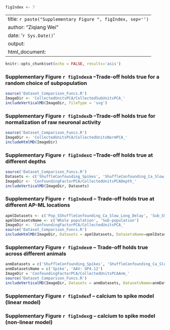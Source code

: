 ```r
figIndex <- 7
```

---
title: `r paste("Supplementary Figure ", figIndex, sep='')`
author: "Ziqiang Wei"
date: '`r Sys.Date()`'
output:
  html_document:
---

```r
knitr::opts_chunk$set(echo = FALSE, results='asis')
```

### Supplementary Figure `r figIndex`a --Trade-off holds true for a random choice of subpopulation
```r
source('Dataset_Comparison_Funcs.R')
ImageDir <- 'CollectedUnitsPCA/CollectedSubUnitsPCA_'
includeVerticalMD(ImageDir, fileType = 'svg')
```

### Supplementary Figure `r figIndex`b --Trade-off holds true for normalization of raw neuronal activity
```r
source('Dataset_Comparison_Funcs.R')
ImageDir <- 'CollectedUnitsPCA/CollectedUnitsNormPCA_'
includeHtmlMD(ImageDir)
```

### Supplementary Figure `r figIndex`c --Trade-off holds true at different depths
```r
source('Dataset_Comparison_Funcs.R')
Datasets <- c('ShuffleConfounding_Spikes', 'ShuffleConfounding_Ca_Slow_Short_Delay_Virus', 'ShuffleConfounding_Ca_Slow_Short_Delay')
ImageDir <- 'ConfoundingFactorPCA/CollectedUnitsPCADepth_'
includeVerticalMD(ImageDir, Datasets)
```

### Supplementary Figure `r figIndex`d -- Trade-off holds true at different AP-ML locations
```r
apmlDatasets <- c('Pop_SShuffleConfounding_Ca_Slow_Long_Delay', 'Sub_SShuffleConfounding_Ca_Slow_Long_Delay')
apmlDatasetsName <- c('Whole population', 'Sub-population')
ImageDir <- 'ConfoundingFactorPCA/CollectedUnitsPCA_'
source('Dataset_Comparison_Funcs.R')
includeHtmlMD(ImageDir, Datasets = apmlDatasets, DatasetsName=apmlDatasetsName)
```

### Supplementary Figure `r figIndex`e -- Trade-off holds true across different animals
```r
anmDatasets = c('ShuffleConfounding_Spikes', 'ShuffleConfounding_Ca_Slow_Short_Delay_Virus')
anmDatasetsName = c('Spike', 'AAV: GP4.12')
ImageDir = 'ConfoundingFactorPCA/CollectedUnitsPCAAnm_'
source('Dataset_Comparison_Funcs.R')
includeVerticalMD(ImageDir, Datasets = anmDatasets, DatasetsName=anmDatasetsName)
```

### Supplementary Figure `r figIndex`f -- calcium to spike model (linear model)

### Supplementary Figure `r figIndex`g -- calcium to spike model (non-linear model)

